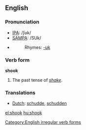 ==English==

{{rank|loss|spot|wonderful|943|shook|fit|distribute|ordinary}}

=== Pronunciation ===
*[[IPA]]: /ʃʊk/
*[[SAMPA]]: /SUk/
*{{audio|en-us-shook.ogg|Audio (US)}}
*:Rhymes: [[Rhymes:English:-ʊk|-ʊk]]

===Verb form===
'''shook'''
#The past tense of ''[[shake]]''.

===Translations===
*[[Dutch]]: [[schudde]], [[schudden]]

[[Category:English irregular verb forms]]

[[el:shook]]
[[hu:shook]]